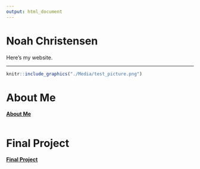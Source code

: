 ```yaml
---
output: html_document
---
```




# Noah Christensen

Here's my website. 


___


```r
knitr::include_graphics("./Media/test_picture.png")
```

# About Me

**[About Me](http://Noahjc26.github.io/about_me/index.html)**

```r

```

# Final Project

**[Final Project](http://Noahjc26.github.io/final_project/index.html)**

<br><br>
